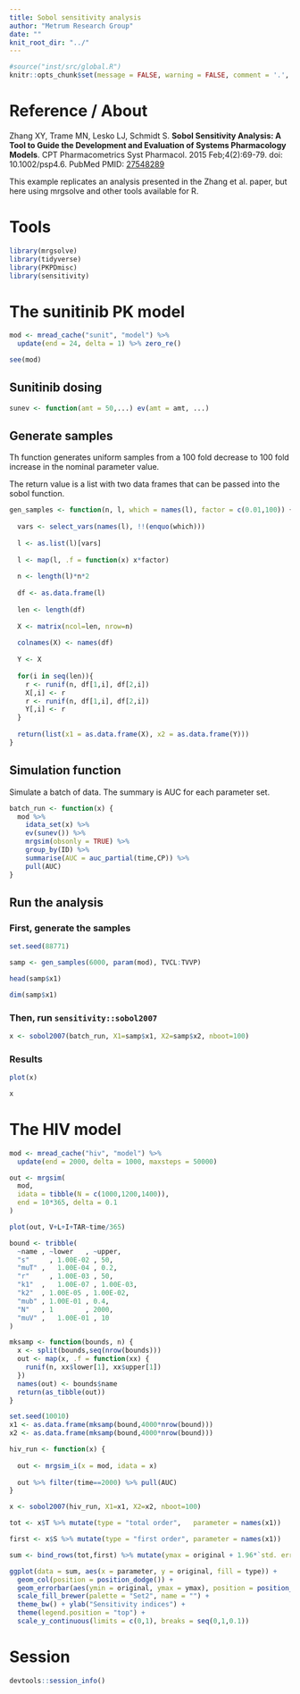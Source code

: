 ```yaml
---
title: Sobol sensitivity analysis
author: "Metrum Research Group"
date: ""
knit_root_dir: "../"
---
```


```r
#source("inst/src/global.R")
knitr::opts_chunk$set(message = FALSE, warning = FALSE, comment = '.', root.dir="..")
```


# Reference / About
Zhang XY, Trame MN, Lesko LJ, Schmidt S. __Sobol Sensitivity Analysis: A Tool to
Guide the Development and Evaluation of Systems Pharmacology Models__. CPT
Pharmacometrics Syst Pharmacol. 2015 Feb;4(2):69-79. doi: 10.1002/psp4.6. PubMed 
PMID: [27548289](https://www.ncbi.nlm.nih.gov/pubmed/27548289)

This example replicates an analysis presented in the Zhang et al. paper, 
but here using mrgsolve and other tools available for R.


# Tools
```r
library(mrgsolve)
library(tidyverse)
library(PKPDmisc)
library(sensitivity)
```



# The sunitinib PK model
```r
mod <- mread_cache("sunit", "model") %>% 
  update(end = 24, delta = 1) %>% zero_re()
```

```r
see(mod)
```

## Sunitinib dosing 
```r
sunev <- function(amt = 50,...) ev(amt = amt, ...)
```

## Generate samples

Th function generates uniform samples from a 
100 fold decrease to 100 fold increase in the 
nominal parameter value.

The return value is a list with two data frames that
can be passed into the sobol function.


```r
gen_samples <- function(n, l, which = names(l), factor = c(0.01,100)) {
  
  vars <- select_vars(names(l), !!(enquo(which)))
  
  l <- as.list(l)[vars]
  
  l <- map(l, .f = function(x) x*factor)
  
  n <- length(l)*n*2
  
  df <- as.data.frame(l)
  
  len <- length(df)
  
  X <- matrix(ncol=len, nrow=n)
  
  colnames(X) <- names(df)
  
  Y <- X
  
  for(i in seq(len)){
    r <- runif(n, df[1,i], df[2,i])
    X[,i] <- r
    r <- runif(n, df[1,i], df[2,i])
    Y[,i] <- r
  }
  
  return(list(x1 = as.data.frame(X), x2 = as.data.frame(Y)))
}
```

## Simulation function

Simulate a batch of data.  The summary is AUC for each parameter set.

```r
batch_run <- function(x) {
  mod %>% 
    idata_set(x) %>%
    ev(sunev()) %>%
    mrgsim(obsonly = TRUE) %>% 
    group_by(ID) %>% 
    summarise(AUC = auc_partial(time,CP)) %>% 
    pull(AUC)
}
```



## Run the analysis

### First, generate the samples
```r
set.seed(88771)

samp <- gen_samples(6000, param(mod), TVCL:TVVP)

head(samp$x1)

dim(samp$x1)
```


### Then, run `sensitivity::sobol2007`
```r
x <- sobol2007(batch_run, X1=samp$x1, X2=samp$x2, nboot=100)
```

### Results

```r
plot(x)
```

```r
x
```

# The HIV model


```r
mod <- mread_cache("hiv", "model") %>% 
  update(end = 2000, delta = 1000, maxsteps = 50000)

out <- mrgsim(
  mod, 
  idata = tibble(N = c(1000,1200,1400)),
  end = 10*365, delta = 0.1
) 

plot(out, V+L+I+TAR~time/365)

```


```r
bound <- tribble(
  ~name , ~lower   , ~upper,
  "s"	  , 1.00E-02 , 50,
  "muT" ,	1.00E-04 , 0.2,
  "r"	  , 1.00E-03 , 50,
  "k1"  ,	1.00E-07 , 1.00E-03,
  "k2"  , 1.00E-05 , 1.00E-02,
  "mub" , 1.00E-01 , 0.4,
  "N"   , 1        , 2000,
  "muV" ,	1.00E-01 , 10
)

mksamp <- function(bounds, n) {
  x <- split(bounds,seq(nrow(bounds)))
  out <- map(x, .f = function(xx) {
    runif(n, xx$lower[1], xx$upper[1])  
  })
  names(out) <- bounds$name
  return(as_tibble(out))
}

set.seed(10010)
x1 <- as.data.frame(mksamp(bound,4000*nrow(bound)))
x2 <- as.data.frame(mksamp(bound,4000*nrow(bound)))
```




```r
hiv_run <- function(x) {
  
  out <- mrgsim_i(x = mod, idata = x)
  
  out %>% filter(time==2000) %>% pull(AUC)
}
```

```r
x <- sobol2007(hiv_run, X1=x1, X2=x2, nboot=100)
```


```r
tot <- x$T %>% mutate(type = "total order",   parameter = names(x1))

first <- x$S %>% mutate(type = "first order", parameter = names(x1))

sum <- bind_rows(tot,first) %>% mutate(ymax = original + 1.96*`std. error`)

ggplot(data = sum, aes(x = parameter, y = original, fill = type)) + 
  geom_col(position = position_dodge()) + 
  geom_errorbar(aes(ymin = original, ymax = ymax), position = position_dodge()) + 
  scale_fill_brewer(palette = "Set2", name = "") + 
  theme_bw() + ylab("Sensitivity indices") +
  theme(legend.position = "top") +
  scale_y_continuous(limits = c(0,1), breaks = seq(0,1,0.1))

```



# Session
```r
devtools::session_info()
```


